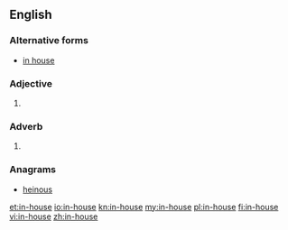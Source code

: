 ==English==

===Alternative forms===
*[[in house]]

===Adjective===
{{en-adj|pos=[[in]]-[[house]]|-}}

# {{alternative spelling of|[[in house]]}}

===Adverb===
{{en-adv|pos=[[in]]-[[house]]|-}}

# {{alternative spelling of|[[in house]]}}

===Anagrams===
* [[heinous#English|heinous]]

[[et:in-house]]
[[io:in-house]]
[[kn:in-house]]
[[my:in-house]]
[[pl:in-house]]
[[fi:in-house]]
[[vi:in-house]]
[[zh:in-house]]